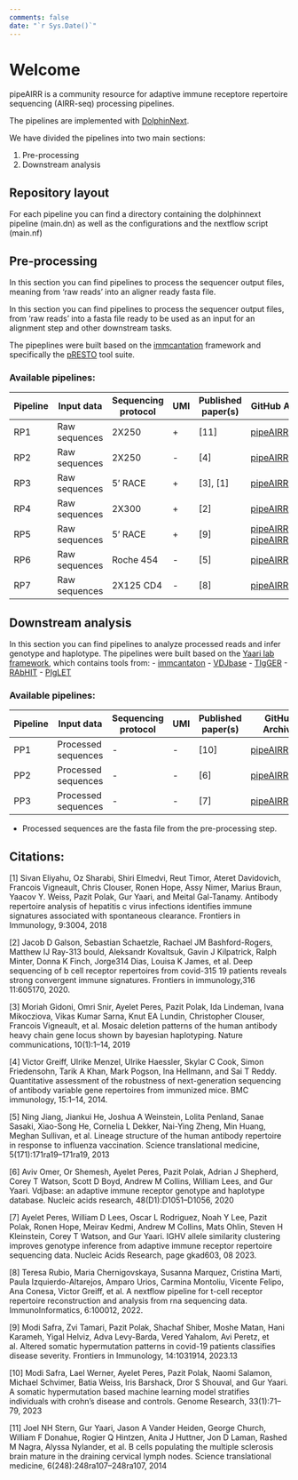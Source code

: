 ```yaml
---
comments: false
date: "`r Sys.Date()`"
---
```


# Welcome {.unnumbered}


pipeAIRR is a community resource for adaptive immune receptore repertoire sequencing (AIRR-seq) processing pipelines.

The pipelines are implemented with [DolphinNext](https://dolphinnext.readthedocs.io/en/latest/index.html#).

We have divided the pipelines into two main sections:

1. Pre-processing
2. Downstream analysis

##  Repository layout

For each pipeline you can find a directory containing the dolphinnext pipeline (main.dn) as well as the configurations and the nextflow script (main.nf)


## Pre-processing

In this section you can find pipelines to process the sequencer output files, meaning from 'raw reads' into an aligner ready fasta file.

In this section you can find pipelines to process the sequencer output files, from ‘raw reads’ into a fasta file ready to be used as an input for an alignment step and other downstream tasks.

The pipeplines were built based on the [immcantation](https://immcantation.readthedocs.io/en/stable/) framework and specifically the [pRESTO](https://presto.readthedocs.io/) tool suite.



### Available pipelines:


| Pipeline       | Input data | Sequencing protocol | UMI        | Published paper(s)                      | GitHub Archive        | Zenodo DOI    |
|-----------------------|---------------------|------------------------------|---------------------|--------------------------------------------------|--------------------------------|--------------------------------|
| RP1 | Raw  sequences           | 2X250      | +    | [11]              | [pipeAIRR/RP1](https://github.com/pipeAIRR/RP1) | 8323986   |
| RP2 | Raw  sequences                 | 2X250      | - | [4] | [pipeAIRR/RP2](https://github.com/pipeAIRR/RP2) |   8324014   |
| RP3 | Raw  sequences                 | 5' RACE                      | + |  [3], [1]      | [pipeAIRR/RP3](https://github.com/pipeAIRR/RP3) |   8324028   |
| RP4 | Raw  sequences                 | 2X300      | + | [2]         | [pipeAIRR/RP4](https://github.com/pipeAIRR/RP4) |   8324048   |
| RP5 | Raw  sequences                 | 5' RACE                      | + | [9]       | [pipeAIRR/RP5A](https://github.com/pipeAIRR/RP5A), [pipeAIRR/RP5B](https://github.com/pipeAIRR/RP5B)                 | 8324054, 8324060   |
| RP6 | Raw  sequences                 | Roche 454                    | -  | [5]        | [pipeAIRR/RP6](https://github.com/pipeAIRR/RP6)  | 8324062   |
| RP7 | Raw  sequences                 | 2X125 CD4                    | -  | [8]       | [pipeAIRR/RP7](https://github.com/pipeAIRR/RP7)  | 8324082   |


## Downstream analysis

In this section you can find pipelines to analyze processed reads and infer genotype and haplotype.
The pipelines were built based on the [Yaari lab framework](https://hub.docker.com/repository/docker/peresay/suite), which contains tools from:
- [immcantaton](https://immcantation.readthedocs.io/en/stable/)
- [VDJbase](vdjbase.org)
- [TIgGER](https://tigger.readthedocs.io/en/stable/)
- [RAbHIT](https://yaarilab.bitbucket.io/RAbHIT/)
- [PIgLET](https://yaarilab.github.io/IGHV_reference_book/piglet_package.html)

### Available pipelines:

| Pipeline       | Input data | Sequencing protocol | UMI        | Published paper(s)                      | GitHub Archive        | Zenodo DOI    |
|-----------------------|---------------------|------------------------------|---------------------|--------------------------------------------------|--------------------------------|--------------------------------|
| PP1  | Processed sequences | -           | -  | [10]        | [pipeAIRR/PP1](https://github.com/pipeAIRR/PP1)  | 8323784    |
| PP2  | Processed sequences | -           | -  | [6]         | [pipeAIRR/PP2](https://github.com/pipeAIRR/PP2)  | 8323869    |
| PP3 | Processed sequences | -           | -  | [7]     | [pipeAIRR/PP3](https://github.com/pipeAIRR/PP3) | 8323949   |

 * Processed sequences are the fasta file from the pre-processing step.


## Citations:

[1] Sivan Eliyahu, Oz Sharabi, Shiri Elmedvi, Reut Timor, Ateret Davidovich, Francois Vigneault, Chris Clouser, Ronen Hope, Assy Nimer, Marius Braun, Yaacov Y. Weiss, Pazit Polak, Gur Yaari, and Meital Gal-Tanamy. Antibody repertoire analysis of hepatitis c virus infections identifies immune signatures associated with spontaneous clearance. Frontiers in Immunology, 9:3004, 2018

[2] Jacob D Galson, Sebastian Schaetzle, Rachael JM Bashford-Rogers, Matthew IJ Ray-313 bould, Aleksandr Kovaltsuk, Gavin J Kilpatrick, Ralph Minter, Donna K Finch, Jorge314 Dias, Louisa K James, et al. Deep sequencing of b cell receptor repertoires from covid-315 19 patients reveals strong convergent immune signatures. Frontiers in immunology,316 11:605170, 2020.

[3] Moriah Gidoni, Omri Snir, Ayelet Peres, Pazit Polak, Ida Lindeman, Ivana Mikocziova, Vikas Kumar Sarna, Knut EA Lundin, Christopher Clouser, Francois Vigneault, et al. Mosaic deletion patterns of the human antibody heavy chain gene locus shown by bayesian haplotyping. Nature communications, 10(1):1–14, 2019

[4] Victor Greiff, Ulrike Menzel, Ulrike Haessler, Skylar C Cook, Simon Friedensohn, Tarik A Khan, Mark Pogson, Ina Hellmann, and Sai T Reddy. Quantitative assessment of the robustness of next-generation sequencing of antibody variable gene repertoires from immunized mice. BMC immunology, 15:1–14, 2014.

[5] Ning Jiang, Jiankui He, Joshua A Weinstein, Lolita Penland, Sanae Sasaki, Xiao-Song He, Cornelia L Dekker, Nai-Ying Zheng, Min Huang, Meghan Sullivan, et al. Lineage structure of the human antibody repertoire in response to influenza vaccination. Science translational medicine, 5(171):171ra19–171ra19, 2013

[6] Aviv Omer, Or Shemesh, Ayelet Peres, Pazit Polak, Adrian J Shepherd, Corey T Watson, Scott D Boyd, Andrew M Collins, William Lees, and Gur Yaari. Vdjbase: an adaptive immune receptor genotype and haplotype database. Nucleic acids research, 48(D1):D1051–D1056, 2020

[7] Ayelet Peres, William D Lees, Oscar L Rodriguez, Noah Y Lee, Pazit Polak, Ronen Hope, Meirav Kedmi, Andrew M Collins, Mats Ohlin, Steven H Kleinstein, Corey T Watson, and Gur Yaari. IGHV allele similarity clustering improves genotype inference from adaptive immune receptor repertoire sequencing data. Nucleic Acids Research, page gkad603, 08 2023.

[8] Teresa Rubio, Maria Chernigovskaya, Susanna Marquez, Cristina Marti, Paula Izquierdo-Altarejos, Amparo Urios, Carmina Montoliu, Vicente Felipo, Ana Conesa, Victor Greiff, et al. A nextflow pipeline for t-cell receptor repertoire reconstruction and analysis from rna sequencing data. ImmunoInformatics, 6:100012, 2022.

[9] Modi Safra, Zvi Tamari, Pazit Polak, Shachaf Shiber, Moshe Matan, Hani Karameh, Yigal Helviz, Adva Levy-Barda, Vered Yahalom, Avi Peretz, et al. Altered somatic hypermutation patterns in covid-19 patients classifies disease severity. Frontiers in Immunology, 14:1031914, 2023.13

[10] Modi Safra, Lael Werner, Ayelet Peres, Pazit Polak, Naomi Salamon, Michael Schvimer, Batia Weiss, Iris Barshack, Dror S Shouval, and Gur Yaari. A somatic hypermutation based machine learning model stratifies individuals with crohn’s disease and controls. Genome Research, 33(1):71–79, 2023

[11] Joel NH Stern, Gur Yaari, Jason A Vander Heiden, George Church, William F Donahue, Rogier Q Hintzen, Anita J Huttner, Jon D Laman, Rashed M Nagra, Alyssa Nylander, et al. B cells populating the multiple sclerosis brain mature in the draining cervical lymph nodes. Science translational medicine, 6(248):248ra107–248ra107, 2014
